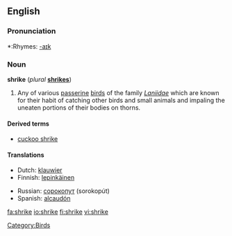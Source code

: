 ==English==

===Pronunciation===
*:Rhymes: [[Rhymes:English:-aɪk|-aɪk]]

===Noun===
{{wikipedia}}
'''shrike''' (''plural'' '''[[shrikes]]''')

# Any of various [[passerine]] [[bird]]s of the family ''[[Laniidae]]'' which are known for their habit of catching other birds and small animals and impaling the uneaten portions of their bodies on thorns.

====Derived terms====
*[[cuckoo shrike]]

====Translations====
{{top}}
*Dutch: [[klauwier]] {{m}}
*Finnish: [[lepinkäinen]]
{{mid}}
*Russian: [[сорокопут]] (sorokopút) {{m}}
*Spanish: [[alcaudón]] {{m}}
{{bottom}}

[[Category:Birds]]

[[fa:shrike]]
[[io:shrike]]
[[fi:shrike]]
[[vi:shrike]]